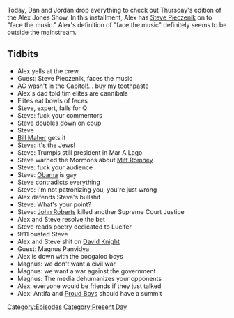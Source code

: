 {{DEFAULTSORT:
    #_EPISODE_0527:February 4, 2021
}}{{Episode
    | title           = February 4, 2021
    | caption         = Listen to this episode on [https://knowledgefight.libsyn.com/527-february-4-2021 Libsyn] [https://open.spotify.com/episode/3bbTxnmvM401hxXP3PFDy9 Spotify], Read the [[Transcript/527: February 4, 2021|Unofficial Transcript]], View discussion on [https://reddit.com/lczfte Reddit]
    | episodeNumber   = 527
    | length          = 01:26:39
    | airDate         = February 5, 2021
    | coverageDate    = February 4, 2021
    | episodeType     = [[:Category:Present Day|Present Day]]
    | appearance      = [[Steve Pieczenik]], [[Bill Maher]], [[Mitt Romney]], [[John Roberts]], [[David Knight]], [[Magnus Panvidya]]
    | previousEpisode = [[526: January 28-31, 2021]]
    | nextEpisode     = [[528: 2021 Super Bowl Commercial Spectacular]]
}}

{{Stub}}

Today, Dan and Jordan drop everything to check out Thursday's edition of the Alex Jones Show. In this installment, Alex has [[Steve Pieczenik]] on to "face the music." Alex's definition of "face the music" definitely seems to be outside the mainstream.

==Tidbits==

*Alex yells at the crew
*Guest: Steve Pieczenik, faces the music
*AC wasn't in the Capitol!... buy my toothpaste
*Alex's dad told tim elites are cannibals
*Elites eat bowls of feces
*Steve, expert, falls for Q
*Steve: fuck your commentors
*Steve doubles down on coup
*Steve
*[[Bill Maher]] gets it
*Steve: it's the Jews!
*Steve: Trumpis still president in Mar A Lago
*Steve warned the Mormons about [[Mitt Romney]]
*Steve: fuck your audience
*Steve: [[Barack Obama|Obama]] is gay
*Steve contradicts everything
*Steve: I'm not patronizing you, you're just wrong
*Alex defends Steve's bullshit
*Steve: What's your point?
*Steve: [[John Roberts]] killed another Supreme Court Justice
*Alex and Steve resolve the bet
*Steve reads poetry dedicated to Lucifer
*9/11 ousted Steve
*Alex and Steve shit on [[David Knight]]
*Guest: Magnus Panvidya
*Alex is down with the boogaloo boys
*Magnus: we don't want a civil war
*Magnus: we want a war against the government
*Magnus: The media dehumanizes your opponents
*Alex: everyone would be friends if they just talked
*Alex: Antifa and [[Proud Boys]] should have a summit

[[Category:Episodes]]
[[Category:Present Day]]

